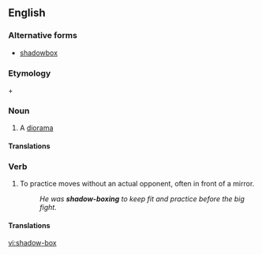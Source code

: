 {{also|shadowbox|shadow box}}
==English==

===Alternative forms===
* [[shadowbox]]

===Etymology===
{{m|en|shadow}} + {{m|en|box}}

===Noun===
{{en-noun|es}}

# A [[diorama]]

====Translations====
{{trans-see|diorama}}

===Verb===
{{en-verb|es}}

# {{lb|en|boxing|martial arts}} To practice moves without an actual opponent, often in front of a mirror.
#: ''He was '''shadow-boxing''' to keep fit and practice before the big fight.''

====Translations====
{{trans-see|shadowbox}}

[[vi:shadow-box]]